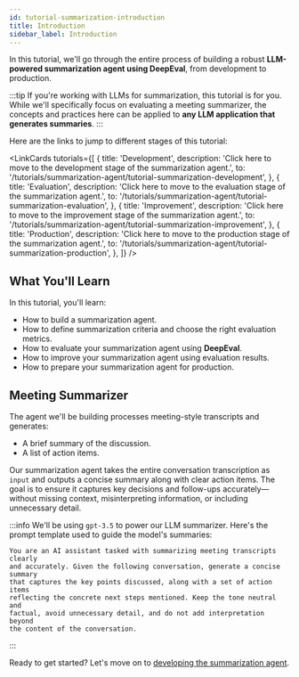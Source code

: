 ```yaml
---
id: tutorial-summarization-introduction
title: Introduction
sidebar_label: Introduction
---
```


In this tutorial, we'll go through the entire process of building a robust **LLM-powered summarization agent using DeepEval**, from development to production.

:::tip
If you're working with LLMs for summarization, this tutorial is for you. While we'll specifically focus on evaluating a meeting summarizer, the concepts and practices here can be applied to **any LLM application that generates summaries**.
:::

Here are the links to jump to different stages of this tutorial:


<LinkCards
    tutorials={[
        {
            title: 'Development',
            description: 'Click here to move to the development stage of the summarization agent.',
            to: '/tutorials/summarization-agent/tutorial-summarization-development',
        },
        {
            title: 'Evaluation',
            description: 'Click here to move to the evaluation stage of the summarization agent.',
            to: '/tutorials/summarization-agent/tutorial-summarization-evaluation',
        },
        {
            title: 'Improvement',
            description: 'Click here to move to the improvement stage of the summarization agent.',
            to: '/tutorials/summarization-agent/tutorial-summarization-improvement',
        },
        {
            title: 'Production',
            description: 'Click here to move to the production stage of the summarization agent.',
            to: '/tutorials/summarization-agent/tutorial-summarization-production',
        },
    ]}
/>

## What You'll Learn

In this tutorial, you'll learn:

- How to build a summarization agent.
- How to define summarization criteria and choose the right evaluation metrics.
- How to evaluate your summarization agent using **DeepEval**.
- How to improve your summarization agent using evaluation results.
- How to prepare your summarization agent for production.

## Meeting Summarizer

The agent we'll be building processes meeting-style transcripts and generates:

- A brief summary of the discussion.
- A list of action items.

Our summarization agent takes the entire conversation transcription as `input` and outputs a concise summary along with clear action items. The goal is to ensure it captures key decisions and follow-ups accurately—without missing context, misinterpreting information, or including unnecessary detail.

:::info
We'll be using `gpt-3.5` to power our LLM summarizer. Here's the prompt template used to guide the model's summaries:
```text
You are an AI assistant tasked with summarizing meeting transcripts clearly 
and accurately. Given the following conversation, generate a concise summary 
that captures the key points discussed, along with a set of action items 
reflecting the concrete next steps mentioned. Keep the tone neutral and 
factual, avoid unnecessary detail, and do not add interpretation beyond 
the content of the conversation.
```
:::

Ready to get started? Let's move on to [developing the summarization agent](tutorial-summarization-development).
